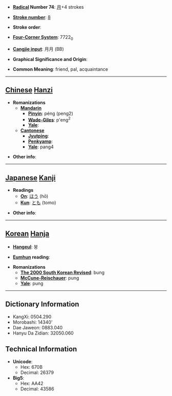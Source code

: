 * '''[[Wiktionary:Chinese radical index| Radical]] Number 74''': [[Wiktionary:Chinese radical index 月|月]]+4 strokes

* '''[[Wiktionary:Chinese total strokes index|Stroke number]]''': [[Wiktionary:Chinese total strokes index 8|8]]

* '''Stroke order''': 

* '''[[Wiktionary:Chinese four corner index|Four-Corner System]]''': 7722<sub>0</sub>

* '''[[Wiktionary:Chinese Cangjie index|Cangjie input]]''': 月月 (BB)

* '''Graphical Significance and Origin''': 

* '''Common Meaning''': friend, pal, acquaintance

----

== [[Chinese]] [[Hanzi]] ==

* '''Romanizations'''
** '''[[Mandarin]]'''
*** '''[[Pinyin]]''': péng (peng2)
*** '''[[Wade-Giles]]''': p'eng<sup>2</sup>
*** '''[[Yale]]''': 
** '''[[Cantonese]]'''
*** '''[[Jyutping]]''':
*** '''[[Penkyamp]]''': 
*** '''[[Yale]]''': pang4

* '''Other info''': 

----

== [[Japanese]] [[Kanji]] ==

* '''Readings'''
** '''[[On]]''': [[ほう]] (hō)
** '''[[Kun]]''': [[とも]] (tomo)

* '''Other info''':  

----

== [[Korean]] [[Hanja]] ==

* '''[[Hangeul]]''': 붕

* '''[[Eumhun]] reading''': 

* '''Romanizations'''
** '''[[The 2000 South Korean Revised Romanization|The 2000 South Korean Revised]]''': bung
** '''[[McCune-Reischauer]]''': pung
** '''[[Yale]]''': pung

----

== Dictionary Information ==

* KangXi: 0504.290
* Morobashi: 14340'
* Dae Jaweon: 0883.040
* Hanyu Da Zidian: 32050.060

== Technical Information ==

* '''Unicode''':
** Hex: 670B
** Decimal: 26379
* '''Big5''':
** Hex: AA42
** Decimal: 43586